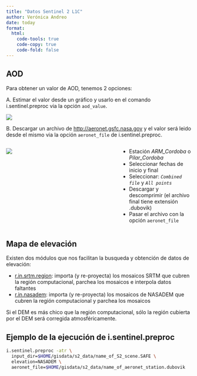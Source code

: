 ```yaml
---
title: "Datos Sentinel 2 L1C"
author: Verónica Andreo
date: today
format:
  html:
    code-tools: true
    code-copy: true
    code-fold: false
---
```


## AOD

Para obtener un valor de AOD, tenemos 2 opciones:

A. Estimar el valor desde un gráfico y usarlo en el comando i.sentinel.preproc 
via la opción `aod_value`.

![](../assets/img/S2_AOD_plot.png)

B. Descargar un archivo de [http://aeronet.gsfc.nasa.gov](https://aeronet.gsfc.nasa.gov) 
y el valor será leido desde el mismo via la opción `aeronet_file` de 
i.sentinel.preproc.

:::: columns
:::{.column width="60%"}
![](../assets/img/S2_AOD_file.png)
:::

:::{.column width="40%"}
- Estación *ARM_Cordoba* o *Pilar_Cordoba*
- Seleccionar fechas de inicio y final
- Seleccionar: *`Combined file`* y *`All points`*
- Descargar y descomprimir (el archivo final tiene extensión .dubovik)
- Pasar el archivo con la opción `aeronet_file`
:::
::::


## Mapa de elevación

Existen dos módulos que nos facilitan la busqueda y obtención de datos de 
elevación:

- [r.in.srtm.region](https://grass.osgeo.org/grass-stable/manuals/addons/r.in.srtm.region.html): importa (y re-proyecta) los mosaicos SRTM que cubren la región computacional, 
parchea los mosaicos e interpola datos faltantes
- [r.in.nasadem](https://grass.osgeo.org/grass-stable/manuals/addons/r.in.nasadem.html): importa (y re-proyecta) los mosaicos de NASADEM que cubren la región computacional y parchea 
los mosaicos

:::{.callout-important}
Si el DEM es más chico que la región computacional, sólo la región cubierta por 
el DEM será corregida atmosféricamente.
:::

## Ejemplo de la ejecución de i.sentinel.preproc

```bash
i.sentinel.preproc -atr \
  input_dir=$HOME/gisdata/s2_data/name_of_S2_scene.SAFE \
  elevation=NASADEM \
  aeronet_file=$HOME/gisdata/s2_data/name_of_aeronet_station.dubovik
```
